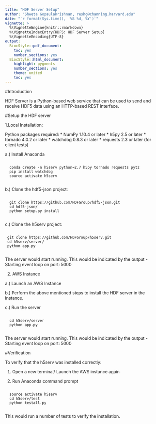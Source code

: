 ```yaml
---
title: "HDF Server Setup"
author: "Shweta Gopaulakrishnan, reshg@channing.harvard.edu"
date: "`r format(Sys.time(), '%B %d, %Y')`"
vignette: >
  %\VignetteEngine{knitr::rmarkdown}
  %\VignetteIndexEntry{HDFS: HDF Server Setup}
  %\VignetteEncoding{UTF-8}
output:
  BiocStyle::pdf_document:
    toc: yes
    number_sections: yes
  BiocStyle::html_document:
    highlight: pygments
    number_sections: yes
    theme: united
    toc: yes
---
```



#Introduction

HDF Server is a Python-based web service that can be used to send and receive HDF5 data using an HTTP-based REST interface. 

#Setup the HDF server 

1.Local Installation: 

Python packages required:
* NumPy 1.10.4 or later
* h5py 2.5 or later
* tornado 4.0.2 or later
* watchdog 0.8.3 or later
* requests 2.3 or later (for client tests)

a.) Install Anaconda 
```{}

  conda create -n h5serv python=2.7 h5py tornado requests pytz
  pip install watchdog
  source activate h5serv
  
```

b.) Clone the hdf5-json project:
```{}

  git clone https://github.com/HDFGroup/hdf5-json.git
  cd hdf5-json/
  python setup.py install
  
```

c.) Clone the h5serv project:
```{}

 git clone https://github.com/HDFGroup/h5serv.git
 cd h5serv/server/
 python app.py
 
```
The server would start running. 
This would be indicated by the output - Starting event loop on port: 5000

2. AWS Instance

a.) Launch an AWS Instance

b.) Perform the above mentioned steps to install the HDF server in the instance. 

c.) Run the server

```{}

  cd h5serv/server
  python app.py
  

```

The server would start running. 
This would be indicated by the output - Starting event loop on port: 5000


#Verification 

To verify that the h5serv was installed correctly: 

1. Open a new terminal/ Launch the AWS instance again

2. Run Anaconda command prompt

```{}

  source activate h5serv
  cd h5serv/test
  python testall.py
  

```

This would run a number of tests to verify the installation. 

